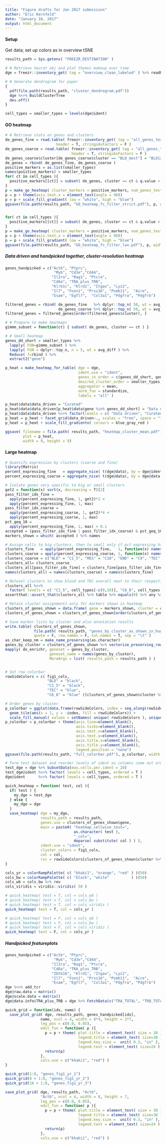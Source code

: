 ```yaml
---
title: "Figure drafts for Jan 2017 submission"
author: "Eric Kernfeld"
date: "January 18, 2017"
output: html_document
---
```


#### Setup

Get data; set up colors as in overview tSNE

```r
results_path = Sys.getenv( "FREEZR_DESTINATION" )  

# # Retrieve Seurat obj and plot thymus makeup over time
dge = freezr::inventory_get( tag = "overview_clean_labeled" ) %>% readRDS

# # Generate dendrogram for paper
{
  pdf(file.path(results_path, "cluster_dendrogram.pdf"))
  dge %<>% BuildClusterTree
  dev.off()
}

cell_types = smaller_types = levels(dge@ident)
```

#### GO heatmap 

```r

# # Retrieve stats on genes and clusters
de_genes_fine = read.table( freezr::inventory_get( tag = "all_genes_tested_fine" ),
                       header = T, stringsAsFactors = F )
de_genes_coarse = read.table( freezr::inventory_get( tag = "all_genes_tested_coarse" ),
                              header = T, stringsAsFactors = F )
de_genes_coarse$cluster[de_genes_coarse$cluster == "BLD_most"] = "BLD123"
de_genes = rbind( de_genes_fine, de_genes_coarse )
positive_markers = as.list(smaller_types)
names(positive_markers) = smaller_types
for( ct in cell_types ){
  positive_markers[[ct]] = subset( de_genes, cluster == ct & q.value < 0.01 & avg_diff > 1.5, select = "gene", drop = TRUE )
}
p = make_go_heatmap( cluster_markers = positive_markers, num_genes_tested = nrow(dge@data) )
p = p + theme(axis.text.x = element_text(angle = 90))
p = p + scale_fill_gradient( low = "white", high = "blue")
ggsave(file.path(results_path, "GO_heatmap_fc_filter_strict.pdf"), p, width = 11, height = 11)


for( ct in cell_types ){
  positive_markers[[ct]] = subset( de_genes, cluster == ct & q.value < 0.01 & avg_diff > 0, select = "gene", drop = TRUE )
}
p = make_go_heatmap( cluster_markers = positive_markers, num_genes_tested = nrow(dge@data) )
p = p + theme(axis.text.x = element_text(angle = 90))
p = p + scale_fill_gradient( low = "white", high = "blue")
ggsave(file.path(results_path, "GO_heatmap_fc_filter_lax.pdf"), p, width = 11, height = 11)

```

##### Data driven and handpicked together, cluster-resolution heatmap

```r
genes_handpicked = c("Actb", "Ptprc",
                      "Myb", "Cd3e","Cd44", 
                     "Il2ra", "Rag1", "Ptcra", 
                     "Cd8a", "TRA_plus_TRB",
                     "Klrb1c", "Klrd1", "Itgax", "Lyz2", 
                     "Il7", "Foxn1", "Prss16", "Psmb11",  "Aire", 
                     "Esam", "Egfl7",  "Col3a1", "Pdgfra", "Pdgfrb")

filtered_genes = rbind( de_genes_fine   %>% dplyr::top_n( 50, wt = avg_diff ), 
                        de_genes_coarse %>% dplyr::top_n( 50, wt = avg_diff ) )
filtered_genes = filtered_genes[order(filtered_genes$cluster), ]

# # Prepare to make heatmaps
gimme_subset = function(ct) { subset( de_genes, cluster == ct ) }

# # Small heatmap
genes_dd_short = smaller_types %>%
  lapply( FUN=gimme_subset ) %>%
  lapply( FUN = dplyr::top_n, n = 5, wt = avg_diff ) %>%
  Reduce( f=rbind ) %>%
  extract2("gene")

p_heat = make_heatmap_for_table( dge = dge,
                                 ident.use = "ident",
                                 genes_in_order = c(genes_dd_short, genes_handpicked) %>% unique,
                                 desired_cluster_order = smaller_types,
                                 aggregator = mean,
                                 norm_fun = standardize,
                                 labels = "all" ) 

p_heat$data$data_driven = "Curated"
p_heat$data$data_driven[p_heat$data$gene %in% genes_dd_short] = "Data driven"
p_heat$data$data_driven %<>% factor(levels = c( "Data driven", "Curated" ), ordered = T )
p_heat = p_heat + facet_grid(data_driven~., scales = "free", space = "free_y")
p_heat = p_heat + scale_fill_gradientn( colours = blue_gray_red )

ggsave( filename = file.path( results_path, "heatmap_cluster_mean.pdf"),
        plot = p_heat,
        width = 9, height = 9)


```


#### Large heatmap

```r
# Quantify expression by clusters (coarse and fine)
library(Matrix)
percent_expressing_fine   = aggregate_nice( t(dge@data), by = dge@ident,                  FUN = prop_nz ) %>% t
percent_expressing_coarse = aggregate_nice( t(dge@data), by = dge@data.info$simple_ident, FUN = prop_nz ) %>% t

# Isolate genes very specific to big or small clusters
get2 = function(x) sort(x, decreasing = T)[2]
pass_filter_idx_fine = 
  apply(percent_expressing_fine, 1, get2)*2 < 
  apply(percent_expressing_fine, 1, max)
pass_filter_idx_coarse = 
  apply(percent_expressing_coarse, 1, get2)*4 < 
  apply(percent_expressing_coarse, 1, max)
pct_geq_10 =  
  apply(percent_expressing_fine, 1, max) > 0.1
accepted = (pass_filter_idx_fine | pass_filter_idx_coarse) & pct_geq_10
markers_shown = which( accepted ) %>% names

# Assign cells to big clusters, then to small only if pct expressing has fc > 2 over next highest
clusters_fine   = apply(percent_expressing_fine,   1, function(x) names(which.max(x)))
clusters_coarse = apply(percent_expressing_coarse, 1, function(x) names(which.max(x)))
clusters_coarse = c("BLD" = "C1_5", "MES" = "C10", "END" = "C9", "TEC" = "C6_8")[clusters_coarse]
clusters_all= clusters_coarse
clusters_all[pass_filter_idx_fine] = clusters_fine[pass_filter_idx_fine]
names(clusters_all) = names(clusters_coarse) = names(clusters_fine)

# Relevel clusters to show blood and TEC overall next to their respective subclusters
clusters_all %<>% 
  factor( levels = c( "C1_5", cell_types[-c(9,10)], "C6_8", cell_types[c(9,10)] ), ordered = T ) 
assertthat::assert_that(clusters_all %>% table %>% equals(0) %>% any %>% not ) 

# Retain cluster assignments only for markers shown in heatmap
clusters_of_genes_shown = data.frame( gene = markers_shown, cluster = clusters_all[markers_shown] )
clusters_of_genes_shown = clusters_of_genes_shown[order(clusters_of_genes_shown$cluster), ]

# Save marker lists by cluster and also annotation results
write.table( clusters_of_genes_shown, 
             file.path( results_path, "genes_by_cluster_as_shown_in_huge_heatmap.txt" ),
             quote = F, row.names = F, col.names = T, sep = "\t" )
as_char_keep_nm = make_name_preserving(as.character)
genes_by_cluster = clusters_of_genes_shown %>% vectorize_preserving_rownames(i=2) %>% as_char_keep_nm %>% get_preimage
mapply( do_enrichr, geneset = genes_by_cluster, 
                    geneset_name = names(genes_by_cluster),
                    MoreArgs = list( results_path = results_path ) )


# Set row colorbar
rowSideColors = c( fig1_cols, 
                   "BLD" = "black", 
                   "C1_5" = "black",
                   "TEC" = "blue",
                   "C6_8" = "blue" )[clusters_of_genes_shown$cluster %>% as.character ]

# Order genes by cluster
p_colorbar = ggplot(data.frame(rowSideColors, index = seq_along(rowSideColors))) + 
  geom_tile(aes(x = 1, y = -index, fill = rowSideColors)) + 
  scale_fill_manual( values = setNames( unique( rowSideColors ), unique( rowSideColors ) ) )
p_colorbar = p_colorbar + theme(axis.line=element_blank(),
                                axis.ticks=element_blank(),
                                axis.text.x=element_blank(),
                                axis.text.y=element_blank(),
                                axis.title.x=element_blank(),
                                axis.title.y=element_blank(),
                                legend.position = "none")
ggsave(file.path(results_path, "full_colorbar.pdf"), p_colorbar, width = 2)

# Form test dataset and reorder levels of ident so columns come out ordered correctly
test_dge = dge %>% SubsetData(max.cells.per.ident = 20)
test_dge@ident %<>% factor( levels = cell_types, ordered = T )
dge@ident      %<>% factor( levels = cell_types, ordered = T )

quick_heatmap = function( test, col ){
  if( test ) {
    my_dge = test_dge
  } else {
    my_dge = dge
  }
  save_heatmap( dge = my_dge, 
                results_path = results_path, 
                genes.use = clusters_of_genes_shown$gene, 
                main = paste0( "heatmap_cellwise_test=", 
                               as.character( test ), 
                               "_col=", 
                               deparse( substitute( col ) ) ),
                ident.use = "ident",
                cluster_colors = fig1_cols,
                col = col, 
                rsc = rowSideColors[clusters_of_genes_shown$cluster %>% as.character] )
}

cols_yr = colorRampPalette( c( "khaki1", "orange", "red" ) )(50)
cols_bw = colorRampPalette( c( "black", "white"          ) )(50)
cols_wb = cols_bw %>% rev
cols_viridis = viridis::viridis( 50 )

# quick_heatmap( test = T, col = cols_wb )
# quick_heatmap( test = T, col = cols_bw )
# quick_heatmap( test = T, col = cols_viridis )
quick_heatmap( test = T, col = cols_yr )

# quick_heatmap( test = F, col = cols_wb )
# quick_heatmap( test = F, col = cols_bw )
# quick_heatmap( test = F, col = cols_viridis )
quick_heatmap( test = F, col = cols_yr )


```

##### Handpicked featureplots

```r
genes_handpicked = c("Actb", "Ptprc",
                      "Myb", "Cd3e","Cd44", 
                     "Il2ra", "Rag1", "Ptcra", 
                     "Cd8a", "TRA_plus_TRB",
                     "Zbtb16", "Klrd1", "Itgax", "Lyz2", 
                     "Il7", "Foxn1", "Prss16", "Psmb11",  "Aire", 
                     "Esam", "Egfl7",  "Col3a1", "Pdgfra", "Pdgfrb")
dge %<>% add_tcr
dge@raw.data = matrix()
dge@scale.data = matrix()
dge@data.info$TRA_plus_TRB = dge %>% FetchData(c("TRA_TOTAL", "TRB_TOTAL") ) %>% rowSums

quick_grid = function(idx, name) {
  save_plot_grid( dge, results_path, genes_handpicked[idx],
                name, ncol = 4, width = 8*4, height = 2*7, 
                leg_pos = c(0.0, 0.85),
                edit_fun = function( p ){
                  p = p + theme( plot.title = element_text( size = 30 ), 
                                 legend.title = element_text( size=30 ),
                                 legend.key.size =  unit( 0.3, "in" ), 
                                 legend.text = element_text( size=24 ) )  
                  return(p)
                },
                cols.use = c("khaki1", "red") )
}

quick_grid(1:8, "genes_fig1_yr_1")
quick_grid(8 + 1:8, "genes_fig1_yr_2")
quick_grid(16 + 1:8, "genes_fig1_yr_3")

save_plot_grid( dge, results_path, "Actb",
                "Actb", ncol = 4, width = 8, height = 7, 
                leg_pos = c(0.0, 0.85),
                edit_fun = function( p ){
                  p = p + theme( plot.title = element_text( size = 30 ), 
                                 legend.title = element_text( size=30 ),
                                 legend.key.size =  unit( 0.3, "in" ), 
                                 legend.text = element_text( size=24 ) )  
                  return(p)
                },
                cols.use = c("khaki1", "red") )
```
